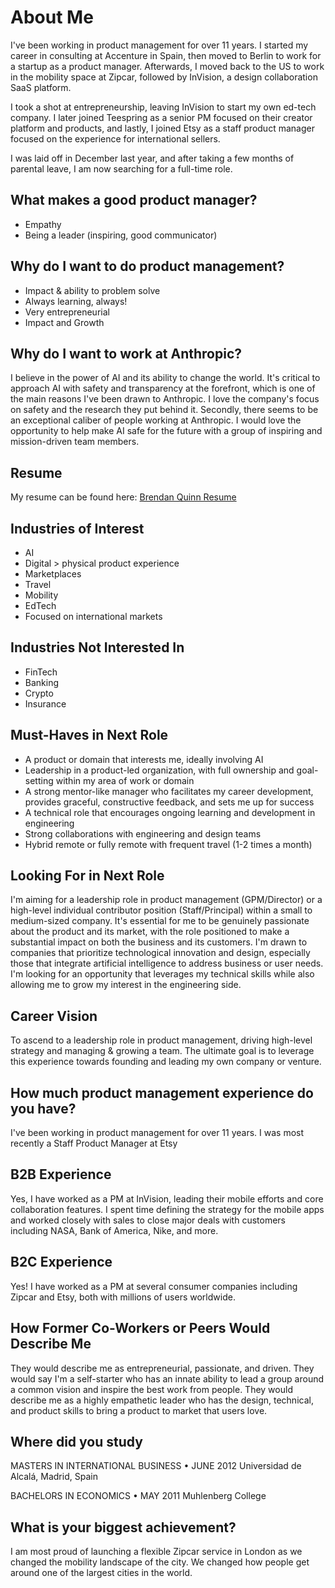 # About Me

I've been working in product management for over 11 years. I started my career in consulting at Accenture in Spain, then moved to Berlin to work for a startup as a product manager. Afterwards, I moved back to the US to work in the mobility space at Zipcar, followed by InVision, a design collaboration SaaS platform.

I took a shot at entrepreneurship, leaving InVision to start my own ed-tech company. I later joined Teespring as a senior PM focused on their creator platform and products, and lastly, I joined Etsy as a staff product manager focused on the experience for international sellers.

I was laid off in December last year, and after taking a few months of parental leave, I am now searching for a full-time role.

## What makes a good product manager?

- Empathy
- Being a leader (inspiring, good communicator)

## Why do I want to do product management?

- Impact & ability to problem solve
- Always learning, always!
- Very entrepreneurial
- Impact and Growth

## Why do I want to work at Anthropic?

I believe in the power of AI and its ability to change the world. It's critical to approach AI with safety and transparency at the forefront, which is one of the main reasons I've been drawn to Anthropic. I love the company's focus on safety and the research they put behind it. Secondly, there seems to be an exceptional caliber of people working at Anthropic. I would love the opportunity to help make AI safe for the future with a group of inspiring and mission-driven team members.

## Resume

My resume can be found here: [Brendan Quinn Resume](https://docs.google.com/document/d/1CesC9JPxaz0kiF73eKr-bwoLQrkDGAnTZ94t9CdBcx8/edit?usp=sharing)

## Industries of Interest

- AI
- Digital > physical product experience
- Marketplaces
- Travel
- Mobility
- EdTech
- Focused on international markets

## Industries Not Interested In

- FinTech
- Banking
- Crypto
- Insurance

## Must-Haves in Next Role

- A product or domain that interests me, ideally involving AI
- Leadership in a product-led organization, with full ownership and goal-setting within my area of work or domain
- A strong mentor-like manager who facilitates my career development, provides graceful, constructive feedback, and sets me up for success
- A technical role that encourages ongoing learning and development in engineering
- Strong collaborations with engineering and design teams
- Hybrid remote or fully remote with frequent travel (1-2 times a month)

## Looking For in Next Role

I'm aiming for a leadership role in product management (GPM/Director) or a high-level individual contributor position (Staff/Principal) within a small to medium-sized company. It's essential for me to be genuinely passionate about the product and its market, with the role positioned to make a substantial impact on both the business and its customers. I'm drawn to companies that prioritize technological innovation and design, especially those that integrate artificial intelligence to address business or user needs. I'm looking for an opportunity that leverages my technical skills while also allowing me to grow my interest in the engineering side.

## Career Vision

To ascend to a leadership role in product management, driving high-level strategy and managing & growing a team. The ultimate goal is to leverage this experience towards founding and leading my own company or venture.

## How much product management experience do you have?

I've been working in product management for over 11 years. I was most recently a Staff Product Manager at Etsy

## B2B Experience

Yes, I have worked as a PM at InVision, leading their mobile efforts and core collaboration features. I spent time defining the strategy for the mobile apps and worked closely with sales to close major deals with customers including NASA, Bank of America, Nike, and more.

## B2C Experience

Yes! I have worked as a PM at several consumer companies including Zipcar and Etsy, both with millions of users worldwide.

## How Former Co-Workers or Peers Would Describe Me

They would describe me as entrepreneurial, passionate, and driven. They would say I'm a self-starter who has an innate ability to lead a group around a common vision and inspire the best work from people. They would describe me as a highly empathetic leader who has the design, technical, and product skills to bring a product to market that users love.

## Where did you study

MASTERS IN INTERNATIONAL BUSINESS • JUNE 2012
Universidad de Alcalá, Madrid, Spain

BACHELORS IN ECONOMICS • MAY 2011
Muhlenberg College

## What is your biggest achievement?

I am most proud of launching a flexible Zipcar service in London as we changed the mobility landscape of the city. We changed how people get around one of the largest cities in the world.
